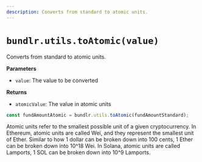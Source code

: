 ```yaml
---
description: Converts from standard to atomic units.
---
```



# `bundlr.utils.toAtomic(value)`

Converts from standard to atomic units.

**Parameters**

-   `value`: The value to be converted

**Returns**

-   `atomicValue`: The value in atomic units

```js
const fundAmountAtomic = bundlr.utils.toAtomic(fundAmountStandard);
```

<Callout type="info" emoji="ℹ️">
	Atomic units refer to the smallest possible unit of a given cryptocurrency. In
	Ethereum, atomic units are called Wei, and they represent the smallest unit of Ether.
	Similar to how 1 dollar can be broken down into 100 cents, 1 Ether can be broken down
	into 10^18 Wei. In Solana, atomic units are called Lamports, 1 SOL can be broken down
	into 10^9 Lamports.
</Callout>
